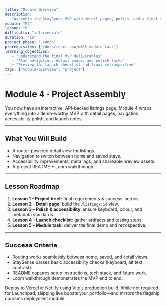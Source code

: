 ```yaml
---
title: "Module Overview"
description:
   "Assemble the StaySense MVP with detail pages, polish, and a final showcase."
module: "M4"
lesson: "0"
difficulty: "intermediate"
duration: "15"
project_phase: "Launch"
prerequisites: ["/docs/react-new/m3/5_module-task"]
learning_objectives:
   - "Understand the final MVP deliverables"
   - "Plan navigation, detail pages, and polish tasks"
   - "Preview the launch checklist and final retrospective"
tags: ["module-overview", "project"]
---
```



# Module 4 · Project Assembly

You now have an interactive, API-backed listings page. Module 4 wraps everything
into a demo-worthy MVP with detail pages, navigation, accessibility polish, and
launch notes.

---

## What You Will Build

-  A router-powered detail view for listings.
-  Navigation to switch between home and saved stays.
-  Accessibility improvements, meta tags, and shareable preview assets.
-  A project README + Loom walkthrough.

---

## Lesson Roadmap

1. **Lesson 1 – Project brief**: final requirements & success metrics.
2. **Lesson 2 – Detail page**: build the `/listing/:id` view.
3. **Lesson 3 – Polish & accessibility**: ensure keyboard, colour, and metadata
   standards.
4. **Lesson 4 – Launch checklist**: gather artifacts and testing steps.
5. **Lesson 5 – Module task**: deliver the final demo and retrospective.

---

## Success Criteria

-  Routing works seamlessly between home, saved, and detail views.
-  StaySense passes basic accessibility checks (keyboard, alt text, contrast).
-  README captures setup instructions, tech stack, and future work.
-  Loom walkthrough demonstrates the MVP end to end.

<Accordions type='single' className='mt-4'>
   <Accordion title='Optional Stretch'>
      <p>
         Deploy to Vercel or Netlify using Vite's production build. While not
         required for Launchpad, shipping live boosts your portfolio—and mirrors
         the flagship course's deployment module.
      </p>
   </Accordion>
</Accordions>
